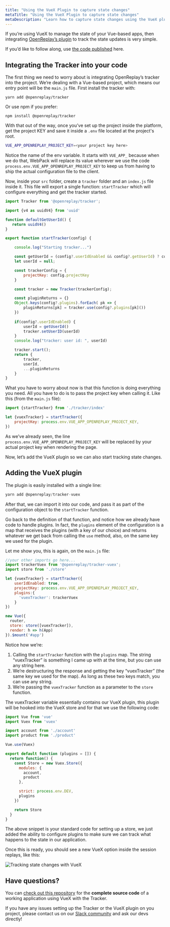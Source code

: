 ```yaml
---
title: "Using the VueX Plugin to capture state changes"
metaTitle: "Using the VueX Plugin to capture state changes"
metaDescription: "Learn how to capture state changes using the VueX plugin and visualize them in the session replays"
---
```

If you’re using VueX to manage the state of your Vue-based apps, then integrating [OpenReplay’s plugin](https://docs.openreplay.com/plugins/vuex) to track the state updates is very simple.

If you’d like to follow along, use [the code published](https://github.com/deleteman/openreplay-vuex-example) here.

## Integrating the Tracker into your code

The first thing we need to worry about is integrating OpenReplay’s tracker into the project. We’re dealing with a Vue-based project, which means our entry point will be the `main.js` file. First install the tracker with:

```tsx
yarn add @openreplay/tracker
```

Or use npm if you prefer:

```tsx
npm install @openreplay/tracker
```

With that out of the way, once you’ve set up the project inside the platform, get the project KEY and save it inside a `.env` file located at the project's root.

```bash
VUE_APP_OPENREPLAY_PROJECT_KEY=<your project key here>
```

Notice the name of the env variable. It starts with `VUE_APP_`  because when we do that, WebPack will replace its value wherever we use the code `process.env.VUE_APP_OPENREPLAY_PROJECT_KEY` to keep us from having to ship the actual configuration file to the client.

Now, inside your `src` folder, create a `tracker` folder and an `index.js` file inside it. This file will export a single function: `startTracker`  which will configure everything and get the tracker started.

```jsx
import Tracker from '@openreplay/tracker';

import {v4 as uuidV4} from 'uuid'

function defaultGetUserId() {
   return uuidV4() 
}

export function startTracker(config) {

    console.log("Starting tracker...")

    const getUserId = (config?.userIdEnabled && config?.getUserId) ? config.getUserId : defaultGetUserId
    let userId = null;

    const trackerConfig = {
        projectKey: config.projectKey
    }

    const tracker = new Tracker(trackerConfig);

    const pluginReturns = {}
    Object.keys(config?.plugins).forEach( pk => {
        pluginReturns[pk] = tracker.use(config?.plugins[pk]())
    })
 
    if(config?.userIdEnabled) {
        userId = getUserId()
        tracker.setUserID(userId)
    }
    console.log("tracker: user id: ", userId)

    tracker.start();
    return {
        tracker,
        userId,
        ...pluginReturns
    }
}
```

What you have to worry about now is that this function is doing everything you need. All you have to do is to pass the project key when calling it. Like this (from the `main.js` file):

```jsx
import {startTracker} from './tracker/index'

let {vuexTracker} = startTracker({
    projectKey: process.env.VUE_APP_OPENREPLAY_PROJECT_KEY,
})
```

As we’ve already seen, the line `process.env.VUE_APP_OPENREPLAY_PROJECT_KEY` will be replaced by your actual project key when rendering the page.

Now, let’s add the VueX plugin so we can also start tracking state changes.

## Adding the VueX plugin

The plugin is easily installed with a single line:

```jsx
yarn add @openreplay/tracker-vuex
```

After that, we can import it into our code, and pass it as part of the configuration object to the `startTracker` function.

Go back to the definition of that function, and notice how we already have code to handle plugins. In fact, the `plugins` element of the configuration is a map that receives the plugins (with a key of our choice) and returns whatever we get back from calling the `use` method, also, on the same key we used for the plugin.

Let me show you, this is again, on the `main.js` file:

```jsx
//your other imports go here...
import trackerVuex from '@openreplay/tracker-vuex';
import store from './store'

let {vuexTracker} = startTracker({
    userIdEnabled: true,
    projectKey: process.env.VUE_APP_OPENREPLAY_PROJECT_KEY,
    plugins:{
      'vuexTracker': trackerVuex
    } 
})

new Vue({
  router,
  store: store([vuexTracker]),
  render: h => h(App)
}).$mount('#app')
```

Notice how we’re:

1. Calling the `startTracker` function with the `plugins` map. The string “vuexTracker” is something I came up with at the time, but you can use any string here.
2. We’re destructuring the response and getting the key “vuexTracker” (the same key we used for the map). As long as these two keys match, you can use any string.
3. We’re passing the `vuexTracker` function as a parameter to the `store` function.

The vuexTracker variable essentially contains our VueX plugin, this plugin will be hooked into the VueX store and for that we use the following code:

```jsx
import Vue from 'vue'
import Vuex from 'vuex'

import account from './account'
import product from './product'

Vue.use(Vuex)

export default function (plugins = []) {
  return function() {
    const Store = new Vuex.Store({
      modules: {
        account,
        product
      },

      strict: process.env.DEV,
      plugins
    })

    return Store
  }
}
```

The above snippet is your standard code for setting up a store, we just added the ability to configure plugins to make sure we can track what happens to the state in our application.

Once this is ready, you should see a new VueX option inside the session replays, like this:

![Tracking state changes with VueX](images/vuex-ss.png)

## Have questions?

You can [check out this repository](https://github.com/deleteman/openreplay-vuex-example) for the **complete source code** of a working application using VueX with the Tracker.

If you have any issues setting up the Tracker or the VueX plugin on you project, please contact us on our [Slack community](https://slack.openreplay.com/) and ask our devs directly!